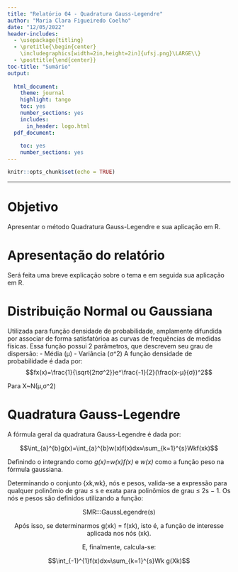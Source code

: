 ```yaml
---
title: "Relatório 04 - Quadratura Gauss-Legendre"
author: "Maria Clara Figueiredo Coelho"
date: "12/05/2022"
header-includes:
  - \usepackage{titling}
  - \pretitle{\begin{center}
    \includegraphics[width=2in,height=2in]{ufsj.png}\LARGE\\}
  - \posttitle{\end{center}}
toc-title: "Sumário"
output:
  
  html_document:
    theme: journal
    highlight: tango
    toc: yes
    number_sections: yes
    includes:
      in_header: logo.html
  pdf_document:
    
    toc: yes
    number_sections: yes
---
```


```r
knitr::opts_chunk$set(echo = TRUE)
```
--- 

# Objetivo

Apresentar o método Quadratura Gauss-Legendre e sua aplicação em R.

# Apresentação do relatório

Será feita uma breve explicação sobre o tema e em seguida sua aplicação em R.

# Distribuição Normal ou Gaussiana

Utilizada para função densidade de probabilidade, amplamente difundida por associar de forma satisfatórioa as curvas de frequências de medidas físicas.
Essa função possui 2 parâmetros, que descrevem seu grau de dispersão: 
  - Média (μ)
  - Variância (σ^2)
A função densidade de probabilidade é dada por:
   $$fx(x)=\frac{1}{\sqrt{2πσ^2}}e^\frac{-1}{2}(\frac{x-μ}{σ})^2$$
   
 Para X~N(μ,σ^2)

# Quadratura Gauss-Legendre

A fórmula geral da quadratura Gauss-Legendre é dada por:

$$\int_{a}^{b}g(x)=\int_{a}^{b}w(x)f(x)dx≈\sum_{k=1}^{s}Wkf(xk)$$

Definindo o integrando como *g(x)=w(x)f(x)* e *w(x)* como a função peso na fórmula gaussiana.

Determinando o conjunto {xk,wk}, nós e pesos, valida-se a expressão para qualquer polinômio de grau ≤ s e exata para polinômios de grau ≤ 2s − 1. Os nós e pesos são definidos utilizando a função:

<center>

SMR:::GaussLegendre(s)

<center>

Após isso, se determinarmos g(xk) = f(xk), isto é, a função de interesse aplicada nos nós (xk).

E, finalmente, calcula-se:

$$\int_{-1}^{1}f(x)dx≈\sum_{k=1}^{s}Wk g(Xk)$$